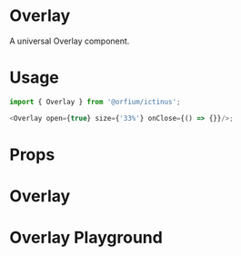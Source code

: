 
<Meta title="Design System/Overlay" component={Overlay} />

# Overlay

A universal Overlay component.

# Usage

```js
import { Overlay } from '@orfium/ictinus';

<Overlay open={true} size={'33%'} onClose={() => {}}/>;
```

# Props

<Props of={Overlay} />

# Overlay

<Preview>
  <Story name="Overlay">
    <Stack>
      <OverlayShowcase anchor={'left'} size={'33%'}/>
      <OverlayShowcase anchor={'top'} size={'33%'}/>
      <OverlayShowcase anchor={'right'} size={'33%'}/>
      <OverlayShowcase anchor={'bottom'} size={'33%'}/>
    </Stack>
  </Story>
</Preview>

# Overlay Playground

<Preview>
  <Story name="Overlay Playground" parameters={{ decorators: [withKnobs] }}>
    <OverlayShowcase anchor={select( 'anchor', ['left', 'top', 'right', 'bottom'],'left')} size={text('size', '33%')} playground/>
  </Story>
</Preview>
